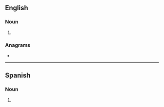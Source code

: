 {{also|estâncias}}
==English==

===Noun===
{{head|en|noun form}}

# {{plural of|en|estancia}}

===Anagrams===
* {{anagrams|en|a=aaceinsst|actinases}}

----

==Spanish==

===Noun===
{{head|es|noun form|g=f-p}}

# {{plural of|es|estancia}}